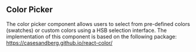 
<Meta title='FormFields/FormFieldColorPicker/Readme' />

## Color Picker
The color picker component allows users to select from pre-defined colors (swatches) or custom colors using a HSB selection interface.
The implementation of this component is based on the following package: https://casesandberg.github.io/react-color/
